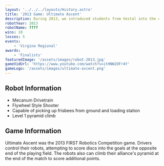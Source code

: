 ```yaml
---
layout: '../../../layouts/History.astro'
title: '2013 Game: Ultimate Ascent'
description: During 2013, we introduced students from Vestal into the club. We made it to finals at the Virgina Regional!
robotYear: 2013
robotName: ????
wins: 10
losses: 5
events: 
    - 'Virgina Regional'
awards:
    - 'Finalists'
featuredImage: '/assets/images/robot-2013.jpg'
gameVidUrl: 'https://www.youtube.com/watch?v=itHNW2OFr4Y'
gameLogo: '/assets/images/ultimate-ascent.png'
---
```


## Robot Information

- Mecanum Drivetrain
- Flywheel Style Shooter
- Capable of picking up frisbees from ground and loading station
- Level 1 pyramid climb

## Game Information

Ultimate Ascent was the 2013 FIRST Robotics Competition game.  Drivers control their robots, attempting to score discs into the goals at the opposite end of the playing field. The robots also can climb their alliance's pyramid at the end of the match to score additional points.
